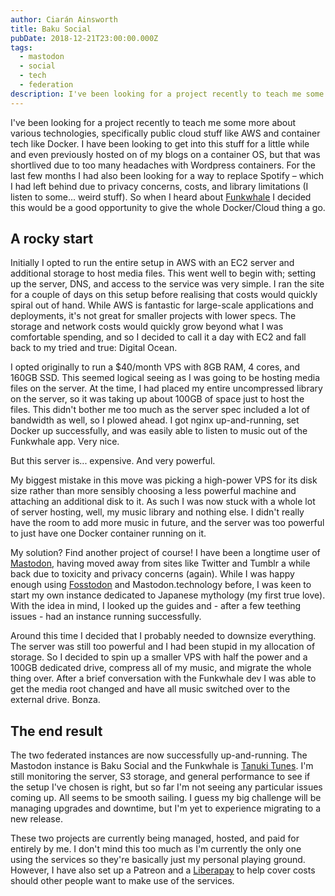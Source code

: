 ```yaml
---
author: Ciarán Ainsworth
title: Baku Social
pubDate: 2018-12-21T23:00:00.000Z
tags:
  - mastodon
  - social
  - tech
  - federation
description: I've been looking for a project recently to teach me some more about various technologies, specifically public cloud stuff like AWS and container tech like Docker.
---
```


I've been looking for a project recently to teach me some more about various technologies, specifically public cloud stuff like AWS and container tech like Docker. I have been looking to get into this stuff for a little while and even previously hosted on of my blogs on a container OS, but that was shortlived due to too many headaches with Wordpress containers. For the last few months I had also been looking for a way to replace Spotify – which I had left behind due to privacy concerns, costs, and library limitations (I listen to some... weird stuff). So when I heard about [Funkwhale](https://funkwhale.audio) I decided this would be a good opportunity to give the whole Docker/Cloud thing a go.

## A rocky start

Initially I opted to run the entire setup in AWS with an EC2 server and additional storage to host media files. This went well to begin with; setting up the server, DNS, and access to the service was very simple. I ran the site for a couple of days on this setup before realising that costs would quickly spiral out of hand. While AWS is fantastic for large-scale applications and deployments, it's not great for smaller projects with lower specs. The storage and network costs would quickly grow beyond what I was comfortable spending, and so I decided to call it a day with EC2 and fall back to my tried and true: Digital Ocean.

I opted originally to run a $40/month VPS with 8GB RAM, 4 cores, and 160GB SSD. This seemed logical seeing as I was going to be hosting media files on the server. At the time, I had placed my entire uncompressed library on the server, so it was taking up about 100GB of space just to host the files. This didn't bother me too much as the server spec included a lot of bandwidth as well, so I plowed ahead. I got nginx up-and-running, set Docker up successfully, and was easily able to listen to music out of the Funkwhale app. Very nice.

But this server is... expensive. And very powerful.

My biggest mistake in this move was picking a high-power VPS for its disk size rather than more sensibly choosing a less powerful machine and attaching an additional disk to it. As such I was now stuck with a whole lot of server hosting, well, my music library and nothing else. I didn't really have the room to add more music in future, and the server was too powerful to just have one Docker container running on it.

My solution? Find another project of course! I have been a longtime user of [Mastodon](https://joinmastodon.org), having moved away from sites like Twitter and Tumblr a while back due to toxicity and privacy concerns (again). While I was happy enough using [Fosstodon](https://fosstodon.org) and Mastodon.technology before, I was keen to start my own instance dedicated to Japanese mythology (my first true love). With the idea in mind, I looked up the guides and - after a few teething issues - had an instance running successfully.

Around this time I decided that I probably needed to downsize everything. The server was still too powerful and I had been stupid in my allocation of storage. So I decided to spin up a smaller VPS with half the power and a 100GB dedicated drive, compress all of my music, and migrate the whole thing over. After a brief conversation with the Funkwhale dev I was able to get the media root changed and have all music switched over to the external drive. Bonza.

## The end result

The two federated instances are now successfully up-and-running. The Mastodon instance is Baku Social and the Funkwhale is [Tanuki Tunes](https://tanukitunes.com). I'm still monitoring the server, S3 storage, and general performance to see if the setup I've chosen is right, but so far I'm not seeing any particular issues coming up. All seems to be smooth sailing. I guess my big challenge will be managing upgrades and downtime, but I'm yet to experience migrating to a new release.

These two projects are currently being managed, hosted, and paid for entirely by me. I don't mind this too much as I'm currently the only one using the services so they're basically just my personal playing ground. However, I have also set up a Patreon and a [Liberapay](https://liberapay.com/CiaranAinsworth) to help cover costs should other people want to make use of the services.
